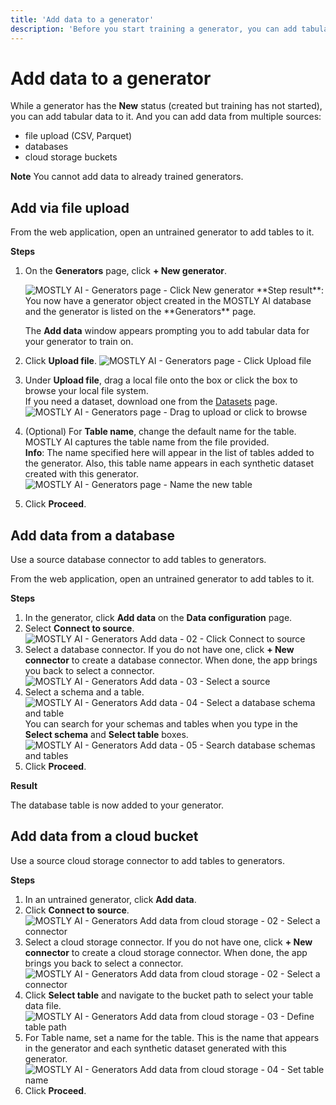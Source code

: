 ```yaml
---
title: 'Add data to a generator'
description: 'Before you start training a generator, you can add tabular data to it. You can add data from multiple sources: file upload (CSV, Parquet), databases, cloud storage buckets.'
---
```



# Add data to a generator

While a generator has the **New** status (created but training has not started), you can add tabular data to it. And you can add data from multiple sources:

- file upload (CSV, Parquet)
- databases
- cloud storage buckets

<CustomCallout>**Note** You cannot add data to already trained generators.</CustomCallout>

## Add via file upload

From the web application, open an untrained generator to add tables to it.

**Steps**

1. On the **Generators** page, click **+ New generator**.

   <Image src="/docimages/generators/train/01-click-new-generator.webp" alt="MOSTLY AI - Generators page - Click New generator" width={800} height={300} />
   **Step result**: You now have a generator object created in the MOSTLY AI database and the generator is listed on the **Generators** page.

   The **Add data** window appears prompting you to add tabular data for your generator to train on.

2. Click **Upload file**.
   <Image src="/docimages/generators/train/02-select-upload-file.webp" alt="MOSTLY AI - Generators page - Click Upload file" width={800} height={300} />
3. Under **Upload file**, drag a local file onto the box or click the box to browse your local file system.<br />
   <Callout>If you need a dataset, download one from the [Datasets](/datasets) page.</Callout>
   <Image src="/docimages/generators/train/03-upload-file-drag-browse.webp" alt="MOSTLY AI - Generators page - Drag to upload or click to browse" width={600} height={300} />
4. (Optional) For **Table name**, change the default name for the table.<br />
   MOSTLY AI captures the table name from the file provided.<br />
   **Info**: The name specified here will appear in the list of tables added to the generator. Also, this table name appears in each synthetic dataset created with this generator.
   <Image src="/docimages/generators/train/04-enter-table-name.webp" alt="MOSTLY AI - Generators page - Name the new table" width={600} height={300} />
5. Click **Proceed**.

## Add data from a database

Use a source database connector to add tables to generators.

From the web application, open an untrained generator to add tables to it.

**Steps**

1. In the generator, click **Add data** on the **Data configuration** page.
2. Select **Connect to source**.
   <Image src="/docimages/generators/add-data/add-data-01-click-connect-to-source.webp" alt="MOSTLY AI - Generators Add data - 02 - Click Connect to source" width={800} height={150} />
3. Select a database connector.
   <CustomCallout>If you do not have one, click **+ New connector** to create a database connector. When done, the app brings you back to select a connector.</CustomCallout>
   <Image src="/docimages/generators/add-data/from-db-03-select-connector.webp" alt="MOSTLY AI - Generators Add data - 03 - Select a source" width={800} height={150} />
4. Select a schema and a table.
   <Image src="/docimages/generators/add-data/from-db-04-select-location.webp" alt="MOSTLY AI - Generators Add data - 04 - Select a database schema and table" width={800} height={150} />
   <Callout>
     You can search for your schemas and tables when you type in the **Select schema** and **Select table** boxes.
     <Image src="/docimages/generators/add-data/from-db-05-search-location.webp" alt="MOSTLY AI - Generators Add data - 05 - Search database schemas and tables" width={800} height={150} />
   </Callout>
5. Click **Proceed**.

**Result**

The database table is now added to your generator.

## Add data from a cloud bucket

Use a source cloud storage connector to add tables to generators.

**Steps**

1. In an untrained generator, click **Add data**.
2. Click **Connect to source**.
   <Image src="/docimages/generators/add-data/add-data-01-click-connect-to-source.webp" alt="MOSTLY AI - Generators Add data from cloud storage - 02 - Select a connector" width={800} height={150} />
3. Select a cloud storage connector.
   <CustomCallout>If you do not have one, click **+ New connector** to create a cloud storage connector. When done, the app brings you back to select a connector.</CustomCallout>
   <Image src="/docimages/generators/add-data/from-cloud-storage-02-select-connector.webp" alt="MOSTLY AI - Generators Add data from cloud storage - 02 - Select a connector" width={800} height={150} />
4. Click **Select table** and navigate to the bucket path to select your table data file.
   <Image src="/docimages/generators/add-data/from-cloud-storage-03-select-table-path.webp" alt="MOSTLY AI - Generators Add data from cloud storage - 03 - Define table path" width={800} height={150} />
5. For Table name, set a name for the table. This is the name that appears in the generator and each synthetic dataset generated with this generator.
   <Image src="/docimages/generators/add-data/from-cloud-storage-04-set-table-name.webp" alt="MOSTLY AI - Generators Add data from cloud storage - 04 - Set table name" width={800} height={150} />
6. Click **Proceed**.
